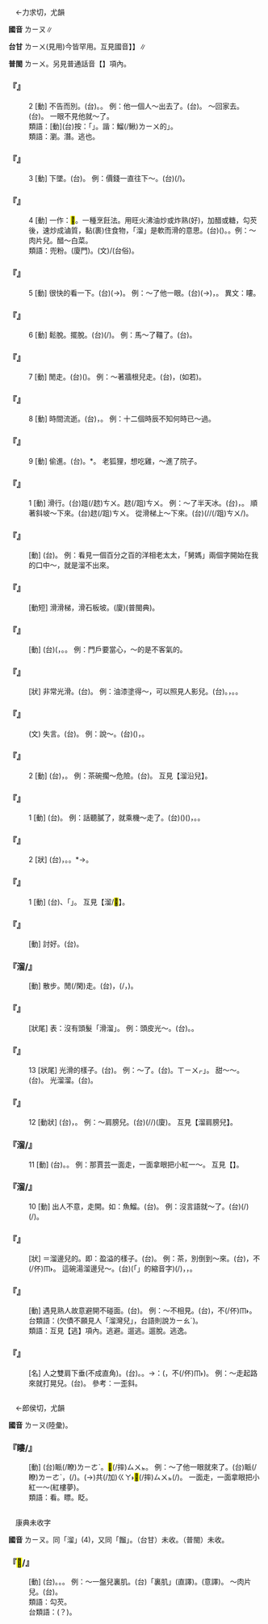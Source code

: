 
=={{ruby|溜|ㄌㄧㄡ}}==

　←力求切，尤韻{{ruby|＝|ㄌㄧㄡˊ}}

'''國音''' <rt>ㄌㄧㄡ</rt>∥

'''台甘''' <rt>ㄌㄧㄨ</rt>(見用){{ruby|。|ㄌㄧㄨˊ}}{{ruby|、|ㄌㄧㄨ˪}}今皆罕用。互見國音{{ruby|【|ㄌㄧㄡˋ}}】{{ruby|【|ㄌㄧㄡ}}】∥

'''普閩''' <rt>ㄌㄧㄨ</rt>。另見普通話音【{{ruby|溜|ㄌㄧㄡˋ}}】項內。

    

==='''『{{ruby|溜|ㄌㄧㄡ}}』'''===
:2  [動] 不告而別。(台){{ruby|偷|ㄊㄠ}}{{ruby|溜|ㄌㄧㄨ}}。{{ruby|偷|ㄊㄠ}}{{ruby|走|ㄗㄠˋ}}。 例：他一個人～出去了。(台){{ruby|伊|ㄧ}}{{ruby|家|ㄍㄚ}}{{ruby|己|ㄍㄧ˫/ㄉㄧ˫}}{{ruby|一|ㄐㄧㆵ ͘}}{{ruby|個|ㆤˊ}}{{ruby|偷|ㄊㄠ}}{{ruby|溜|ㄌㄧㄨ}}{{ruby|出|ㄘㄨㆵ}}{{ruby|去|·ㄎㄧ˪}}。 ～回家去。(台){{ruby|偷|ㄊㄠ}}{{ruby|走|ㄗㄠˋ}}{{ruby|轉|ㄉㆭˋ}}{{ruby|去|ㄎㄧ˪}}{{ruby|<mark>&#xffad9;</mark>|ㄧㄣ}}{{ruby|厝|ㄘㄨ˪}}。 一眼不見他就～了。
:類語：{{ruby|旋|ㄙㄨㄢ}}[動](台)按：「{{ruby|溜|ㄌㄧㄨ}}」。諧：{{ruby|魚|ㄏㄧˊ}}鰡(/鰍)<rt>ㄌㄧㄨ</rt>的{{ruby|「|ㄌㄧㄨ}}」。
:
:類語：瀏。潛。逃也。
:
    

==='''『{{ruby|溜|ㄌㄧㄡ}}』'''===
:3  [動] 下墜。(台){{ruby|落|ㄌㄚㆶ}}。 例：價錢一直往下～。(台){{ruby|價|ㄍㆤ˪}}{{ruby|錢|ㄐㆪˊ}}(/{{ruby|物|ㄇㆭㆷ ͘/ㄇㄧㆷ ͘}}{{ruby|價|ㄍㆤ˪}}){{ruby|一|ㄧㆵ}}{{ruby|直|ㄉㄧㆵ ͘}}{{ruby|落|ㄌㄚㆶ}}{{ruby|落|ㄌㄜㆷ ͘}}{{ruby|來|·ㄌㄞˊ}}。
    

==='''『{{ruby|溜|ㄌㄧㄡ}}』'''===
:4  [動] 一作：<mark>&#xf995c;</mark>。一種烹飪法。用旺火沸油炒或炸熟(好)，加醋或糖，勾芡後，速炒成滷質，黏(裹)住食物，「溜」是軟而滑的意思。(台){{ruby|菜|ㄘㄞ˪}}({{ruby|路|ㄌㆦ˫}}){{ruby|做|ㄗㄨㆤ˪/ㄗㄜ˪}}{{ruby|法|ㄏㄨㄚㆵ}}{{ruby|丌|ㆤ}}{{ruby|一|ㄐㄧㆵ ͘}}{{ruby|款|ㄎㄨㄢˋ}}。{{ruby|牽|ㄎㄢ}}{{ruby|粉|ㄏㄨㄣˋ}}{{ruby|丌|ㆤ}}。例：～肉片兒。醋～白菜。
:類語：兜粉。{{ruby|焮|ㄎㄧㄢ˪}}{{ruby|鹵|ㄌㆦˋ}}(廈門)。{{ruby|羹|ㄍㄧㄥ}}(文){{ruby|/|ㄍㆥ}}/{{ruby|<mark>&#xf90a3;</mark>|ㄍㆪ}}{{ruby|，|ㄍㆥ}}(台俗)。
:
    

==='''『{{ruby|溜|ㄌㄧㄡ}}』'''===
:5  [動] 很快的看一下。(台){{ruby|<mark>&#xf91dd;</mark>|ㄙㄨㆵ}}{{ruby|目|ㆠㄚㆶ ͘}}{{ruby|珠|ㄗㄨ}}(→{{ruby|睭|ㄐㄧㄨ}})。 例：～了他一眼。(台){{ruby|目|ㆠㄚㆶ ͘}}{{ruby|珠|ㄗㄨ}}(→{{ruby|睭|ㄐㄧㄨ}}){{ruby|掠|ㄌㄧㄚㆷ ͘}}{{ruby|伊|ㄧ}}{{ruby|<mark>&#xf91dd;</mark>|ㄙㄨㆵ}}{{ruby|一|ㄐㄧㆵ ͘}}{{ruby|下|·ㆤ˫}}，{{ruby|或|ㄧㄚㆷ ͘}}{{ruby|是|ㄒㄧ˫}}{{ruby|瞭|ㄌㄧㄜˋ}}{{ruby|一|ㄐㄧㆵ ͘}}{{ruby|下|·ㆤ˫}}。 異文：瞜。
    

==='''『{{ruby|溜|ㄌㄧㄡ}}』'''===
:6  [動] 鬆脫。擺脫。(台){{ruby|踜|ㄌㄨㄣ˪/ㄌㄧㄥ˫}}{{ruby|開|ㄎㄨㄧ}}(/{{ruby|繩|ㄒㄧㄥˊ}}{{ruby|索|ㄙㄜㆷ}})。 例：馬～了韁了。(台){{ruby|馬|ㆠㆤˋ}}{{ruby|踜|ㄌㄨㄣ˪/ㄌㄧㄥ˫}}{{ruby|開|ㄎㄨㄧ}}{{ruby|馬|ㆠㆤˋ}}{{ruby|索|ㄙㄜㆷ}}{{ruby|走|ㄗㄠˋ}}{{ruby|去|ㄎㄧ˪}}。
    

==='''『{{ruby|溜|ㄌㄧㄡ}}』'''===
:7  [動] 閒走。(台){{ruby|無|ㆠㄜˊ}}{{ruby|目|ㆠㆦㆶ ͘}}{{ruby|的|ㄉㄧㆤㆶ ͘}}{{ruby|行|ㄍㄧㆩˊ}}{{ruby|彳|ㄊㄧㆵ}}{{ruby|亍|ㄊㄜˊ}}({{ruby|<mark>&#xffae6;</mark>|ㄊㄧㆵ}}{{ruby|<mark>&#xffaec;</mark>|ㄊㄜˊ}})。 例：～著牆根兒走。(台){{ruby|順|ㄙㄨㄣ˫}}{{ruby|牆|ㄑㄧㆧˊ/ㄑㄧㆫˊ}}{{ruby|仔|ㄚ}}{{ruby|腳|ㄎㄚ}}{{ruby|偷|ㄊㄠ}}{{ruby|偷|ㄊㄠ}}{{ruby|仔|ㄚ}}{{ruby|行|ㄍㄧㆩˊ}}，{{ruby|若|ㄋㄚˋ}}(如若){{ruby|<mark>&#xffbc2;</mark>|ㄇㆦㆷ}}{{ruby|壁|ㄅㄧㄚㆷ}}{{ruby|鬼|ㄍㄨㄧˋ}}。
    

==='''『{{ruby|溜|ㄌㄧㄡ}}』'''===
:8  [動] 時間流逝。(台){{ruby|不|ㄅㄨㆵ}}{{ruby|知|ㄉㄧ}}{{ruby|不|ㄅㄨㆵ}}{{ruby|覺|ㄍㄚㆶ}}，{{ruby|過|ㄍㄨㆤ˪/ㄍㆤ˪}}{{ruby|去|ㄎㄧ˪}}{{ruby|真|ㄐㄧㄣ}}{{ruby|緊|ㄍㄧㄣˋ}}。 例：十二個時辰不知何時已～過。
    

==='''『{{ruby|溜|ㄌㄧㄡ}}』'''===
:9  [動] 偷進。(台){{ruby|偷|ㄊㄠ}}{{ruby|入|ㆢㄧㆴ ͘/ㄌㄧㆴ ͘}}。{{ruby|微|ㆠㄧ}}*{{ruby|入|ㆢㄧㆴ ͘/ㄌㄧㆴ ͘}}{{ruby|去|ㄎㄧ˪}}。 老狐狸，想吃雞，～進了院子。
    

==='''『{{ruby|溜|ㄌㄧㄡ}}』'''===
:1  [動] 滑行。(台){{ruby|那|ㄋㄚˋ}}跙(/趑)<rt>ㄘㄨ</rt>{{ruby|那|ㄋㄚˋ}}{{ruby|行|ㄍㄧㆩˊ}}。趑(/跙)<rt>ㄘㄨ</rt>。 例：～了半天冰。(台){{ruby|溜|ㄌㄧㄨ}}{{ruby|冰|ㄅㄧㄥ}}，{{ruby|溜|ㄌㄧㄨ}}{{ruby|歸|ㄍㄨㄧ}}{{ruby|半|ㄅㄨㆩ˪}}{{ruby|晡|ㄅㆦ}}。 順著斜坡～下來。(台){{ruby|對|ㄨㄧ˪/ㄉㄨㄧ˪/ㄉㄨㆤ˪}}{{ruby|崎|ㄍㄧㄚˊ}}{{ruby|仔|ㄚ}}趑(/跙)<rt>ㄘㄨ</rt>{{ruby|落|ㄌㄜㆷ ͘}}{{ruby|來|·ㄌㄞˊ}}。 從滑梯上～下來。(台){{ruby|對|ㄨㄧ˪/ㄉㄨㄧ˪/ㄉㄨㆤ˪}}{{ruby|滑|ㄍㄨㆵ ͘}}{{ruby|梯|ㄊㄨㄧ}}{{ruby|滑|ㄍㄨㆵ ͘}}(/{{ruby|溜|ㄌㄧㄨ}}/{{ruby|趑|ㄘㄨ}}(/跙)<rt>ㄘㄨ</rt>/{{ruby|溜|ㄌㄨ}}){{ruby|落|ㄌㄜㆷ ͘}}{{ruby|來|·ㄌㄞˊ}}。
    

==='''『{{ruby|溜|ㄌㄧㄡ}}{{ruby|圈|ㄑㄩㄢ}}{{ruby|子|·ㄗˇ}}』'''===
: [動] (台){{ruby|( )|ㄍㄜ˫}}{{ruby|( )|ㄍㄜ˫}}{{ruby|輪|ㄌㄧㄣ˪}}。 例：看見一個百分之百的洋相老太太，「舅媽」兩個字開始在我的口中～，就是溜不出來。
    

==='''『{{ruby|溜|ㄌㄧㄡ}}{{ruby|滑|ㄏㄨㄚˊ}}{{ruby|梯|ㄊㄧ}}』'''===
: [動短] 滑滑梯，滑石板坡。(廈){{ruby|跙|ㄘㄨ˫}}{{ruby|尻|ㄎㄚ}}{{ruby|川|ㄘㆭ}}{{ruby|石|ㄐㄧㄜㆷ ͘}}(普閩典)。
    

==='''『{{ruby|溜|ㄌㄧㄡ}}{{ruby|黑|ㄏㄟ}}{{ruby|兒|ㄦ}}』'''===
: [動] (台)({{ruby|看|ㄎㄨㆩ˪}}{{ruby|人|ㆢㄧㄣˊ/ㄌㄧㄣˊ}}{{ruby|家|ㄍㆤ}}{{ruby|暗|ㆰ˪}}{{ruby|時|ㄒㄧˊ}}{{ruby|無|ㆠㄜˊ}}{{ruby|關|ㄍㄨㆪ/ㄍㄨㆮ}}{{ruby|門|ㄇㆭˊ}}，{{ruby|入|ㆢㄧㆴ ͘/ㄌㄧㆴ ͘}}{{ruby|去|ㄎㄧ˪}}{{ruby|偷|ㄊㄠ}}{{ruby|物|ㄇㆭㆷ ͘/ㄇㄧㆷ ͘}}。{{ruby|塞|ㄙㆤㆷ}}{{ruby|暗|ㆰ˪}}{{ruby|烏|ㆦ}}。 例：門戶要當心，～的是不客氣的。
    

==='''『{{ruby|溜|ㄌㄧㄡ}}{{ruby|光|ㄍㄨㄤ}}{{ruby|兒|ㄦ}}』'''===
: [狀] 非常光滑。(台){{ruby|真|ㄐㄧㄣ}}{{ruby|正|ㄐㄧㆩ˪}}{{ruby|<mark>&#xffa56;</mark>|ㄍㄧㆬ}}{{ruby|滑|ㄍㄨㆵ ͘}}。 例：油漆塗得～，可以照見人影兒。(台){{ruby|油|ㄧㄨˊ}}{{ruby|漆|ㄘㄚㆵ}}。{{ruby|刷|ㄘㄚㆵ}}{{ruby|<mark>&#xffa42;</mark>|ㄍㄚㆷ}}{{ruby|正|ㄐㄧㆩ}}{{ruby|<mark>&#xffa56;</mark>|ㄍㄧㆬ}}{{ruby|滑|ㄍㄨㆵ ͘}}，{{ruby|會|ㄨㆤ˫/ㆤ˫}}{{ruby|照|ㄐㄧㄜ˪}}{{ruby|人|ㄌㄤˊ}}{{ruby|影|ㄧㆩˋ}}。{{ruby|<mark>&#xffa56;</mark>|ㄍㄧㆬ}}{{ruby|<mark>&#xffa42;</mark>|ㄍㄚㆷ}}{{ruby|若|ㄋㄚˋ}}{{ruby|鏡|ㄍㄧㆩ˪}}{{ruby|咧|ㄌㆤ˪}}。
    

==='''『{{ruby|溜|ㄌㄧㄡ}}{{ruby|了|ㄌㄜ}}{{ruby|嘴|ㄗㄨㄟˇ}}』'''===
: (文) 失言。(台){{ruby|漏|ㄌㄠ˪}}{{ruby|口|ㄎㄠˋ}}。 例：說～。(台){{ruby|講|ㄍㆲˋ}}{{ruby|→|ㄍㆲ}}{{ruby|話|ㄨㆤ˫}}({{ruby|無|ㆠㄜˊ}}{{ruby|意|ㄧ˪}}{{ruby|中|ㄉㄧㆲ}})，{{ruby|漏|ㄌㄠ˪}}{{ruby|口|ㄎㄠˋ}}{{ruby|講|ㄍㆲˋ}}{{ruby|出|ㄘㄨㆵ}}{{ruby|來|·ㄌㄞˊ}}。
    

==='''『{{ruby|溜|ㄌㄧㄡ}}{{ruby|邊|ㄅㄧㄢ}}{{ruby|兒|ㄦ}}』'''===
:2  [動] (台){{ruby|倚|ㄨㄚˋ}}{{ruby|墘|ㄍㆪˊ}}，{{ruby|倚|ㄨㄚˋ}}{{ruby|桌|ㄉㄜㆷ}}{{ruby|仔|ㄚ}}{{ruby|邊|ㄅㆪ}}。 例：茶碗擱～危險。(台){{ruby|茶|ㄉㆤˊ}}{{ruby|甌|ㄠ}}{{ruby|囥|ㄎㆭ˪}}{{ruby|倚|ㄨㄚˋ}}{{ruby|桌|ㄉㄜㆷ}}{{ruby|仔|ㄚ}}{{ruby|邊|ㄅㆪ}}{{ruby|危|ㄏㄨㄧˊ/ㆣㄨㄧˊ}}{{ruby|險|ㄏㄧㆰˋ}}。 互見【溜沿兒】。
    

==='''『{{ruby|溜|ㄌㄧㄡ}}{{ruby|邊|ㄅㄧㄢ}}{{ruby|兒|ㄦ}}』'''===
:1  [動] (台){{ruby|趁|ㄊㄢ˪}}{{ruby|人|ㄌㄤˊ}}{{ruby|無|ㆠㄜˊ}}{{ruby|注|ㄗㄨ˪}}{{ruby|意|ㄧ˪}}{{ruby|溜|ㄌㄧㄨ}}{{ruby|出|ㄘㄨㆵ}}{{ruby|去|·ㄎㄧ˪}}。 例：話聽膩了，就乘機～走了。(台)({{ruby|共|ㄍㄤ˫}}{{ruby|款|ㄎㄨㄢˋ}}{{ruby|話|ㄨㆤ˫}}){{ruby|聽|ㄊㄧㆩ}}{{ruby|到|ㄍㄚㆷ}}{{ruby|厭|ㄧㄚ˪}}({{ruby|喇|·ㄌㄚ˪}})，{{ruby|相|ㄒㄧㆲ˪}}{{ruby|縫|ㄆㄤ˫}}{{ruby|溜|ㄌㄧㄨ}}{{ruby|出|ㄘㄨㆵ}}{{ruby|去|·ㄎㄧ˪}}。{{ruby|恬|ㄉㄧㆰˊ}}{{ruby|恬|ㄉㄧㆰˊ}}{{ruby|仔|ㄚ}}{{ruby|偷|ㄊㄠ}}{{ruby|走|ㄗㄠˋ}}。
    

==='''『{{ruby|滑|ㄏㄨㄚˊ}}{{ruby|溜|·ㄌㄧㄡˊ}}』'''===
:2  [狀] (台){{ruby|光|ㄍㆭ}}{{ruby|滑|ㄍㄨㆵ ͘}}，{{ruby|光|ㄍㆭ}}{{ruby|生|ㄒㆪ}}。{{ruby|滑|ㄍㄨㆵ ͘}}{{ruby|滑|ㄍㄨㆵ ͘}}。{{ruby|跙|ㄘㄨ}}{{ruby|跙|ㄘㄨ}}*→{{ruby|( )|ㄘㄨ˫}}{{ruby|( )|ㄘㄨ˫}}。
    

==='''『{{ruby|滑|ㄏㄨㄚˊ}}{{ruby|溜|ㄌㄧㄡ}}』'''===
:1  [動] (台){{ruby|煮|ㄗㄨˋ/ㄐㄧˋ}}{{ruby|料|ㄌㄧㄠ˫}}{{ruby|理|ㄌㄧˋ}}{{ruby|牽|ㄎㄧㄢ˪/ㄎㄢ}}{{ruby|粉|ㄏㄨㄣˋ}}、「{{ruby|芡|ㄎㄧㄢ˪}}」{{ruby|鹵|ㄌㆦˋ}}。 互見【溜/<mark>&#xf995c;</mark>】。
    

==='''『{{ruby|溜|ㄌㄧㄡ}}{{ruby|哄|·ㄏㄨㄥˇ}}』'''===
: [動] 討好。(台){{ruby|司|ㄙㄞ}}{{ruby|奶|ㄋㄞ}}。
    

==='''『溜/{{ruby|遛|ㄌㄧㄡ}}{{ruby|達|·ㄉㄚˊ}}』'''===
: [動] 散步。閒(/閑)走。(台){{ruby|散|ㄙㄢ˪}}{{ruby|步|ㄅㆦ˫}}，{{ruby|四|ㄒㄧ˪}}{{ruby|界|ㄍㄨㆤ˪/ㄍㆤ˪}}{{ruby|行|ㄍㄧㆩˊ}}(/{{ruby|<mark>&#xf995d;</mark>|ㄙㄜˊ}}，{{ruby|遨|ㆣㄜˊ}})。
    

==='''『{{ruby|溜|ㄌㄧㄡ}}{{ruby|溜|ㄌㄧㄡ}}』'''===
: [狀尾] 表：沒有頭髮「滑溜」。 例：頭皮光～。(台){{ruby|頭|ㄊㄠˊ}}{{ruby|殼|ㄎㄚㆶ}}{{ruby|光|ㄍㆭ}}{{ruby|脫|ㄌㄨㆵ}}{{ruby|摔|ㄙㄨㆵ}}。{{ruby|金|ㄍㄧㆬ}}{{ruby|滑|ㄍㄨㆵ ͘}}{{ruby|金|ㄍㄧㆬ}}{{ruby|滑|ㄍㄨㆵ ͘}}。
    

==='''『{{ruby|溜|ㄌㄧㄡ}}』'''===
:13  [狀尾] 光滑的樣子。(台){{ruby|金|ㄍㄧㆬ}}{{ruby|滑|ㄍㄨㆵ ͘}}{{ruby|丌|ㆤ}}{{ruby|款|ㄎㄨㄢˋ}}。 例：{{ruby|滑|ㄏㄨㄚˊ}}～了。(台){{ruby|滑|ㄍㄨㆵ ͘}}{{ruby|遛|ㄌㄧㄨ}}{{ruby|遛|ㄌㄧㄨ}}。{{ruby|滑|ㄍㄨㆵ ͘}}{{ruby|「|ㄌㄧㄨ˪}}<rt>ㄒㄧㄨㆷ</rt>」。 甜～～。(台){{ruby|甜|ㄉㆪ}}{{ruby|( )|ㆠㄨㆵ}}{{ruby|( )|ㆠㄨㆵ}}。 光溜溜。(台){{ruby|光|ㄍㆭ}}{{ruby|( )|ㄌㄨㆵ}}{{ruby|( )|ㄌㄨㆵ}}。
    

==='''『{{ruby|溜|ㄌㄧㄡ}}』'''===
:12  [動狀] (台){{ruby|斜|ㄑㄧㄚˊ}}{{ruby|斜|ㄑㄧㄚˊ}}，{{ruby|落|ㄌㄠ˪}}{{ruby|落|ㄌㄠ˪}}。 例：～肩膀兒。(台){{ruby|肩|ㄍㄧㄥ}}{{ruby|胛|ㄍㄚㆷ}}{{ruby|頭|ㄊㄠˊ}}{{ruby|落|ㄌㄠ˪}}{{ruby|落|ㄌㄠ˪}}(/{{ruby|垂|ㄙㆤ˫}}{{ruby|垂|ㄙㆤ˫}}/{{ruby|削|ㄒㄧㄚㆷ}}{{ruby|肩|ㄍㄧㄥ}})(廈)。 互見【溜肩膀兒】。
    

==='''『溜/{{ruby|瞜|ㄌㄧㄡ}}』'''===
:11  [動] (台){{ruby|瞜|ㄌㄧㄜˋ}}。{{ruby|摔|ㄙㄨㆵ}}{{ruby|目|ㆠㄚㆶ ͘}}。 例：那賈芸一面走，一面拿眼把小紅一～。 互見【{{ruby|瞜|ㄌㄡ}}】。
    

==='''『溜/{{ruby|遛|ㄌㄧㄡ}}』'''===
:10  [動] 出人不意，走開。如：魚鰡。(台){{ruby|遛|ㄌㄧㄨ}}{{ruby|旋|ㄙㄨㄢ}}。 例：沒言語就～了。(台){{ruby|無|ㆠㄜˊ}}{{ruby|講|ㄍㆲˋ}}{{ruby|→|ㄍㆲ}}{{ruby|無|ㆠㄜˊ}}{{ruby|呾|ㄉㆩ˪}}{{ruby|著|ㄉㄧㄜㆷ}}(/{{ruby|都|ㄉㄜ˫}}){{ruby|遛|ㄌㄧㄨ}}(/{{ruby|旋|ㄙㄨㄢ}}){{ruby|去|·ㄎㄧ˪}}。
    

==='''『{{ruby|溜|ㄌㄧㄡ}}{{ruby|沿|ㄧㄢˊ}}{{ruby|兒|ㄦ}}{{ruby|的|ㄉㄜ}}』'''===
: [狀] ＝溜邊兒的。即：盈溢的樣子。(台){{ruby|滿|ㄇㄨㄚˋ/ㆠㄨㄢˋ}}{{ruby|墘|ㄍㆪˊ}}。 例：茶，別倒到～來。(台){{ruby|茶|ㄉㆤˊ}}，不(/伓)<rt>ㆬ˫</rt>{{ruby|通|ㄊㄤ}}{{ruby|倒|ㄉㄜ˪}}{{ruby|到|ㄍㄚㆷ}}{{ruby|<mark>&#xffa49;</mark>|ㆠㆤㆷ/ㆠㄨㆤㆷ ͘}}{{ruby|滿|ㄇㄨㄚˋ}}{{ruby|墘|ㄍㆪˊ}}。 這碗湯溜邊兒～。(台){{ruby|<mark>&#xffb50;</mark>|ㄐㄧㆵ}}(「{{ruby|此|ㄐㄧˋ}}{{ruby|一|ㄐㄧㆵ ͘}}」的縮音字)(/{{ruby|此|ㄐㄧㆵ}}){{ruby|碗|ㄨㆩˋ}}{{ruby|湯|ㄊㆭ}}{{ruby|大|ㄉㄨㄚ˫}}{{ruby|碗|ㄨㆩˋ}}{{ruby|及|ㄍㄚㆷ}}{{ruby|滿|ㄇㄨㄚˋ}}{{ruby|墘|ㄍㆪˊ}}，{{ruby|傷|ㄒㄧㆫ/ㄒㄧㆧ}}{{ruby|沺|ㄉㆪ˫}}，{{ruby|一|ㄧㆵ}}{{ruby|直|ㄉㄧㆵ ͘}}{{ruby|<mark>&#xffa49;</mark>|ㆠㆤㆷ/ㆠㄨㆤㆷ ͘}}{{ruby|泏|ㄗㄨㄚㆵ}}{{ruby|出|ㄘㄨㆵ}}{{ruby|來|·ㄌㄞˊ}}。
    

==='''『{{ruby|溜|ㄌㄧㄡ}}{{ruby|灣|ㄨㄢ}}{{ruby|兒|ㄦ}}』'''===
: [動] 遇見熟人故意避開不碰面。(台){{ruby|閃|ㄒㄧㆰˋ}}{{ruby|避|ㄆㄧㄚㆷ}}{{ruby|斡|ㄨㄚㆵ}}{{ruby|對|ㄉㄨㄧ˪}}{{ruby|邊|ㄅㆪ}}{{ruby|仔|ㄚ}}{{ruby|去|ㄎㄧ˪}}。 例：～不相見。(台){{ruby|閃|ㄒㄧㆰˋ}}{{ruby|對|ㄉㄨㄧ˪}}{{ruby|邊|ㄅㆪ}}{{ruby|仔|ㄚ}}{{ruby|去|ㄎㄧ˪}}，不(/伓)<rt>ㆬ˫</rt>{{ruby|佮|ㄍㄚㆴ}}{{ruby|人|ㄌㄤˊ}}{{ruby|相|ㄒㄧㄜ/ㄙㆩ}}{{ruby|見|ㄍㆪ˪}}{{ruby|面|ㆠㄧㄣ˫}}。
:台類語：{{ruby|<mark>&#xf9861;</mark>|ㄌㄤ˪}}{{ruby|<mark>&#xf8fe4;</mark>|ㄌㄧㄠˊ}}(欠債不願見人「溜灣兒」，台語則說{{ruby|：|ㄌㄤ˪}}<rt>ㄌㄧㄠˊ</rt>)。
:
:類語：互見【逃】項內。逃避。遛逃。遛脫。逃逸。
:
    

==='''『{{ruby|溜|ㄌㄧㄡ}}{{ruby|肩|ㄐㄧㄢ}}{{ruby|膀|ㄅㄤˇ}}{{ruby|兒|ㄦ}}』'''===
: [名] 人之雙肩下垂(不成直角)。(台){{ruby|垂|ㄙㆤ˫}}{{ruby|肩|ㄍㄧㄥ}}。{{ruby|削|ㄒㄧㄚㆷ}}{{ruby|肩|ㄍㄧㄥ}}。→{{ruby|譬|ㄆㄧ˪}}{{ruby|喻|ㆡㄨ˫/ㄌㄨ˫}}：{{ruby|卸|ㄒㄧㄚ˪}}{{ruby|責|ㄐㄧㆤㆶ}}{{ruby|任|ㆢㄧㆬ˫/ㄌㄧㆬ˫}}({{ruby|卸|ㄒㄧㄚ˪}}{{ruby|椵|ㄍㆤˊ}}，不(/伓)<rt>ㆬ˫</rt>{{ruby|負|ㄏㄨ˫}}{{ruby|責|ㄐㄧㆤㆶ}}{{ruby|任|ㆢㄧㆬ˫/ㄌㄧㆬ˫}})。 例：～走起路來就打晃兒。(台){{ruby|肩|ㄍㄧㄥ}}{{ruby|胛|ㄍㄚㆷ}}{{ruby|頭|ㄊㄠˊ}}{{ruby|垂|ㄙㆤ˫}}{{ruby|垂|ㄙㆤ˫}}{{ruby|行|ㄍㄧㆩˊ}}{{ruby|著|ㄉㄧㄜㆷ ͘}}{{ruby|路|ㄌㆦ˫}}{{ruby|<mark>&#xffea8;</mark>|ㄏㆮ˪}}{{ruby|咧|ㄌㆤ˪}}{{ruby|<mark>&#xffea8;</mark>|ㄏㆮ˪}}{{ruby|咧|ㄌㆤ˪}}。 參考：一{{ruby|溜|ㄌㄧㄡˋ}}歪斜。
    

=={{ruby|瞜|ㄌㄧㄡ}}==

　←郎侯切，尤韻{{ruby|＝|ㄌㄡˊ}}

'''國音''' <rt>ㄌㄧㄡ</rt>(陸彙)。

    

==='''『瞜/{{ruby|溜|ㄌㄧㄡ}}』'''===
: [動] (台)眽(/瞭)<rt>ㄌㄧㄜˋ</rt>。<mark>&#xf91dd;</mark>(/摔)<rt>ㄙㄨㆵ</rt>{{ruby|目|ㆠㄚㆶ ͘}}。 例：～了他一眼就來了。(台){{ruby|掠|ㄌㄧㄚㆷ ͘}}{{ruby|伊|ㄧ}}眽(/瞭)<rt>ㄌㄧㄜˋ</rt>{{ruby|一|ㄐㄧㆵ ͘}}{{ruby|下|·ㆤ˫}}，{{ruby|伊|ㄧ}}{{ruby|著|ㄉㄧㄜㆷ}}(/{{ruby|都|ㄉㄜ˫}}){{ruby|來|ㄌㄞˊ}}{{ruby|啦|·ㄌㄚ˪}}。{{ruby|目|ㆠㄚㆶ ͘}}{{ruby|珠|ㄗㄨ}}(→{{ruby|睭|ㄐㄧㄨ}})共(/加)<rt>ㄍㄚ˫</rt>{{ruby|伊|ㄧ}}<mark>&#xf91dd;</mark>(/摔)<rt>ㄙㄨㆵ</rt>{{ruby|一|ㄐㄧㆵ ͘}}{{ruby|下|·ㆤ˫}}{{ruby|著|ㄉㄧㄜㆷ}}(/{{ruby|都|ㄉㄜ˫}}){{ruby|來|ㄌㄞˊ}}{{ruby|啦|·ㄌㄚ˪}}。 一面走，一面拿眼把小紅一～(紅樓夢)。
:類語：看。瞟。眨。
:
    

=={{ruby|<mark>&#xf995c;</mark>|ㄌㄧㄡ}}==

　康典未收字

'''國音''' <rt>ㄌㄧㄡ</rt>。同「溜」(4)，又同「餾」。（台甘）未收。（普閩）未收。

    

==='''『<mark>&#xf995c;</mark>/{{ruby|溜|ㄌㄧㄡ}}』'''===
: [動] (台){{ruby|兜|ㄉㄠ}}{{ruby|粉|ㄏㄨㄣˋ}}。{{ruby|牽|ㄎㄢ/ㄎㄧㄢ˪}}{{ruby|粉|ㄏㄨㄣˋ}}。{{ruby|鹵|ㄌㆦˋ}}。 例：～一盤兒裏肌。(台){{ruby|滷|ㄌㆦˋ}}{{ruby|一|ㄐㄧㆵ ͘}}{{ruby|盤|ㄅㄨㆩˊ}}「裏肌」{{ruby|肉|ㆠㄚㆷ}}{{ruby|羹|ㄍㆪ/ㄍㆥ}}(直譯)。{{ruby|煮|ㄗㄨˋ/ㄐㄧˋ}}{{ruby|一|ㄐㄧㆵ ͘}}{{ruby|碗|ㄨㆩˋ}}{{ruby|排|ㄅㄞˊ}}{{ruby|骨|ㄍㄨㆵ}}{{ruby|肉|ㆠㄚㆷ}}{{ruby|羹|ㄍㆪ/ㄍㆥ}}(意譯)。 ～肉片兒。(台){{ruby|滷|ㄌㆦˋ}}{{ruby|白|ㄅㆤㆷ ͘}}{{ruby|片|ㄆㆪ˪}}{{ruby|肉|ㆠㄚㆷ}}。
:類語：勾芡。
:
:台類語：{{ruby|芡|ㄎㄧㆰ˪}}{{ruby|→|ㄎㄧㄢ˪}}{{ruby|粉|ㄏㄨㄣˋ}}(？)。
:
    
